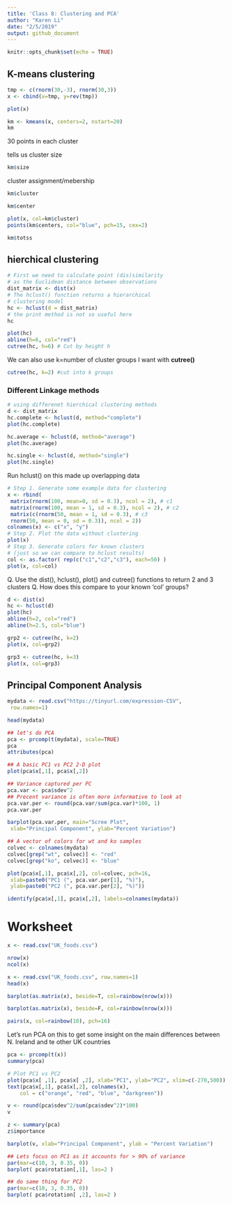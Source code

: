 ```yaml
---
title: 'Class 8: Clustering and PCA'
author: "Karen Li"
date: "2/5/2019"
output: github_document
---
```


```r
knitr::opts_chunk$set(echo = TRUE)
```

## K-means clustering

```r
tmp <- c(rnorm(30,-3), rnorm(30,3))
x <- cbind(x=tmp, y=rev(tmp))

plot(x)
```

```r
km <- kmeans(x, centers=2, nstart=20)
km
```
30 points in each cluster

tells us cluster size
```r
km$size
```

cluster assignment/mebership
```r
km$cluster
```

```r
km$center
```

```r
plot(x, col=km$cluster)
points(km$centers, col="blue", pch=15, cex=2)
```

```r
km$totss
```

## hierchical clustering

```r
# First we need to calculate point (dis)similarity
# as the Euclidean distance between observations
dist_matrix <- dist(x)
# The hclust() function returns a hierarchical
# clustering model
hc <- hclust(d = dist_matrix)
# the print method is not so useful here
hc 
```

```r
plot(hc)
abline(h=6, col="red")
cutree(hc, h=6) # Cut by height h
```

We can also use k=number of cluster groups I want with **cutree()** 
```r
cutree(hc, k=2) #cut into k groups
```

### Different Linkage methods

```r
# using differenet hierchical clustering methods
d <- dist_matrix
hc.complete <- hclust(d, method="complete")
plot(hc.complete)

hc.average <- hclust(d, method="average")
plot(hc.average) 

hc.single <- hclust(d, method="single")
plot(hc.single)
```

Run hclust() on this made up overlapping data
```r
# Step 1. Generate some example data for clustering
x <- rbind(
 matrix(rnorm(100, mean=0, sd = 0.3), ncol = 2), # c1
 matrix(rnorm(100, mean = 1, sd = 0.3), ncol = 2), # c2
 matrix(c(rnorm(50, mean = 1, sd = 0.3), # c3
 rnorm(50, mean = 0, sd = 0.3)), ncol = 2))
colnames(x) <- c("x", "y")
# Step 2. Plot the data without clustering
plot(x)
# Step 3. Generate colors for known clusters
# (just so we can compare to hclust results)
col <- as.factor( rep(c("c1","c2","c3"), each=50) )
plot(x, col=col)
```

Q. Use the dist(), hclust(), plot() and cutree()
 functions to return 2 and 3 clusters
Q. How does this compare to your known 'col' groups?

```r
d <- dist(x)
hc <- hclust(d)
plot(hc)
abline(h=2, col="red")
abline(h=2.5, col="blue")
```

```r
grp2 <- cutree(hc, k=2)
plot(x, col=grp2)
```


```r
grp3 <- cutree(hc, k=3)
plot(x, col=grp3)
```


## Principal Component Analysis 

```r
mydata <- read.csv("https://tinyurl.com/expression-CSV",
 row.names=1) 

head(mydata)
```

```r
## let's do PCA
pca <- prcomp(t(mydata), scale=TRUE)
pca
attributes(pca)
```

```r
## A basic PC1 vs PC2 2-D plot
plot(pca$x[,1], pca$x[,2]) 
```

```r
## Variance captured per PC 
pca.var <- pca$sdev^2
## Precent variance is often more informative to look at
pca.var.per <- round(pca.var/sum(pca.var)*100, 1) 
pca.var.per
```

```r
barplot(pca.var.per, main="Scree Plot",
 xlab="Principal Component", ylab="Percent Variation")
```

```r
## A vector of colors for wt and ko samples
colvec <- colnames(mydata)
colvec[grep("wt", colvec)] <- "red"
colvec[grep("ko", colvec)] <- "blue"

plot(pca$x[,1], pca$x[,2], col=colvec, pch=16,
 xlab=paste0("PC1 (", pca.var.per[1], "%)"),
 ylab=paste0("PC2 (", pca.var.per[2], "%)")) 

identify(pca$x[,1], pca$x[,2], labels=colnames(mydata)) 
```


# Worksheet
```r
x <- read.csv("UK_foods.csv")
```

```r
nrow(x)
ncol(x)
```


```r
x <- read.csv("UK_foods.csv", row.names=1)
head(x)
```

```r
barplot(as.matrix(x), beside=T, col=rainbow(nrow(x)))
```

```r
barplot(as.matrix(x), beside=F, col=rainbow(nrow(x)))
```

```r
pairs(x, col=rainbow(10), pch=16)
```

Let's run PCA on this to get some insight on the main differences between N. Ireland and te other UK countries

```r
pca <- prcomp(t(x))
summary(pca)
```

```r
# Plot PC1 vs PC2
plot(pca$x[ ,1], pca$x[ ,2], xlab="PC1", ylab="PC2", xlim=c(-270,500))
text(pca$x[,1], pca$x[,2], colnames(x),
    col = c("orange", "red", "blue", "darkgreen"))
```

```r
v <- round(pca$sdev^2/sum(pca$sdev^2)*100)
v
```

```r
z <- summary(pca)
z$importance

barplot(v, xlab="Principal Component", ylab = "Percent Variation")
```

```r
## Lets focus on PC1 as it accounts for > 90% of variance 
par(mar=c(10, 3, 0.35, 0))
barplot( pca$rotation[,1], las=2 )
```

```r
## do same thing for PC2
par(mar=c(10, 3, 0.35, 0))
barplot( pca$rotation[ ,2], las=2 )
```

